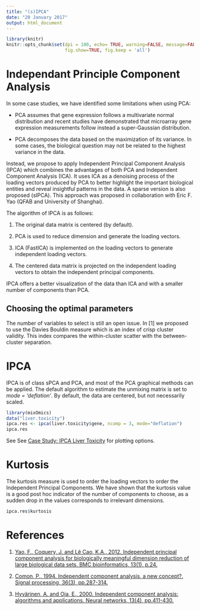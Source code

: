 ```yaml
---
title: "(s)IPCA"
date: "20 January 2017"
output: html_document
---
```

```r
library(knitr)
knitr::opts_chunk$set(dpi = 100, echo= TRUE, warning=FALSE, message=FALSE, #dev = 'jpeg',
                      fig.show=TRUE, fig.keep = 'all')
```


# Independant Principle Component Analysis 

In some case studies, we have identified some limitations when using PCA:

* PCA assumes that gene expression follows a multivariate normal distribution and recent studies have demonstrated that microarray gene expression measurements follow instead a super-Gaussian distribution.

* PCA decomposes the data based on the maximization of its variance. In some cases, the biological question may not be related to the highest variance in the data.

Instead, we propose to apply Independent Principal Component Analysis (IPCA) which combines the advantages of both PCA and Independent Component Analysis (ICA). It uses ICA as a denoising process of the loading vectors produced by PCA to better highlight the important biological entities and reveal insightful patterns in the data. A sparse version is also proposed (sIPCA). This approach was proposed in collaboration with Eric F. Yao (QFAB and University of Shanghai).

The algorithm of IPCA is as follows:

1. The original data matrix is centered (by default).

2. PCA is used to reduce dimension and generate the loading vectors.

3. ICA (FastICA) is implemented on the loading vectors to generate independent loading vectors.

4. The centered data matrix is projected on the independent loading vectors to obtain the independent principal components.

IPCA offers a better visualization of the data than ICA and with a smaller number of components than PCA.

## Choosing the optimal parameters

The number of variables to select is still an open issue. In [1] we proposed to use the Davies Bouldin measure which is an index of crisp cluster validity. This index compares the within-cluster scatter with the between-cluster separation.

# IPCA

IPCA is of class sPCA and PCA, and most of the PCA graphical methods can be applied. The default algorithm to estimate the unmixing matrix is set to *mode = ‘deflation’*. By default, the data are centered, but not necessarily scaled.

```r
library(mixOmics)
data("liver.toxicity")
ipca.res <- ipca(liver.toxicity$gene, ncomp = 3, mode="deflation")
ipca.res
```


See See [Case Study: IPCA Liver Toxicity](http://mixomics.org/case-studies/ipca-liver-toxicity/) for plotting options. 

# Kurtosis

The kurtosis measure is used to order the loading vectors to order the Independent Principal Components.  We have shown that the kurtosis value is a good post hoc indicator of the number of components to choose, as a sudden drop in the values corresponds to irrelevant dimensions.

```r
ipca.res$kurtosis
```



# References 

1. [Yao, F., Coquery, J. and Lê Cao, K.A., 2012. Independent principal component analysis for biologically meaningful dimension reduction of large biological data sets. BMC bioinformatics, 13(1), p.24.](https://bmcbioinformatics.biomedcentral.com/articles/10.1186/1471-2105-13-24)

2. [Comon, P., 1994. Independent component analysis, a new concept?. Signal processing, 36(3), pp.287-314.](Yao, F., Coquery, J. and Lê Cao, K.A., 2012. Independent principal component analysis for biologically meaningful dimension reduction of large biological data sets. BMC bioinformatics, 13(1), p.24.)

3. [Hyvärinen, A. and Oja, E., 2000. Independent component analysis: algorithms and applications. Neural networks, 13(4), pp.411-430.](http://mlsp.cs.cmu.edu/courses/fall2012/lectures/ICA_Hyvarinen.pdf)